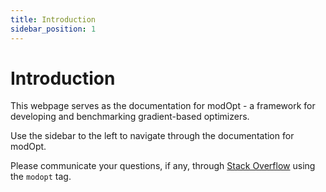 ```yaml
---
title: Introduction
sidebar_position: 1
---
```


# Introduction
This webpage serves as the documentation for modOpt - a framework for developing and benchmarking gradient-based optimizers.

Use the sidebar to the left to navigate through the documentation for modOpt.

Please communicate your questions, if any, through
[Stack Overflow](https://stackoverflow.com) using the `modopt` tag.